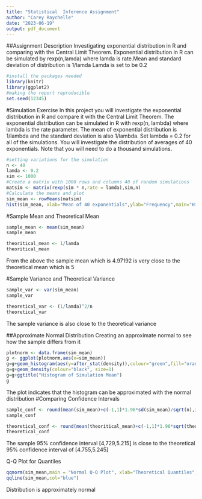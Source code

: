 ---
title: "Statistical  Inference Assignment"
author: "Carey Raychelle"
date: "2023-06-19"
output: pdf_document
---

##Assignment Description
Investigating exponential distribution in R and comparing with the Central Limit Theorem.
Exponential distribution in R can be simulated by rexp(n,lamda) where lamda is rate.Mean and standard deviation of distribution is 1/lamda Lamda is set to be 0.2
```{r}
#install the packages needed
library(knitr)
library(ggplot2)
#making the report reproducible
set.seed(12345)
```
#Simulation Exercise
In this project you will investigate the exponential distribution in R and compare it with the Central Limit Theorem. The exponential distribution can be simulated in R with rexp(n, lambda) where lambda is the rate parameter. The mean of exponential distribution is 1/lambda and the standard deviation is also 1/lambda. Set lambda = 0.2 for all of the simulations. You will investigate the distribution of averages of 40 exponentials. Note that you will need to do a thousand simulations.

```{r}
#setting variations for the simulation
n <- 40
lamda <- 0.2
sim <- 1000
#Create a matrix with 1000 rows and columns 40 of random simulations
matsim <- matrix(rexp(sim * n,rate = lamda),sim,n)
#Calculate the means and plot
sim_mean <- rowMeans(matsim)
hist(sim_mean, xlab="Mean of 40 exponentials",ylab="Frequency",main="Histogram of Simulation Mean",col="purple")
```
#Sample Mean and Theoretical Mean
```{r}
sample_mean <- mean(sim_mean)
sample_mean
```
```{r}
theoritical_mean <- 1/lamda
theoritical_mean
```
From the above the sample mean which is 4.97192 is very close to the theoretical mean which is 5

#Sample Variance and Theoretical Variance
```{r}
sample_var <- var(sim_mean)
sample_var
```
```{r}
theoretical_var <- (1/lamda)^2/n
theoretical_var
```
The sample variance is also close to the theoretical variance

##Approximate Normal Distribution
Creating an approximate normal to see how the sample differs from it
```{r}
plotnorm <- data.frame(sim_mean)
g <- ggplot(plotnorm,aes(x=sim_mean))
g=g+geom_histogram(aes(y=after_stat(density)),colour="green",fill="orange")
g=g+geom_density(colour="black", size=1)
g=g+ggtitle("Histogram of Simulation Mean")
g
```
The plot indicates that the histogram can be approximated with the normal distribution
#Comparing Confidence Intervals
```{r}
sample_conf <- round(mean(sim_mean)+c(-1,1)*1.96*sd(sim_mean)/sqrt(n),3)
sample_conf
```
```{r}
theoretical_conf <- round(mean(theoritical_mean)+c(-1,1)*1.96*sqrt(theoretical_var)/sqrt(n),3)
theoretical_conf
```
The sample 95% confidence interval [4,729,5.215] is close to the theoretical 95% confidence interval of [4.755,5.245]

Q-Q Plot for Quantiles
```{r}
qqnorm(sim_mean,main = "Normal Q-Q Plot", xlab="Theoretical Quantiles",ylab="Sample Quantiles")
qqline(sim_mean,col="blue")
```
Distribution is approximately normal
